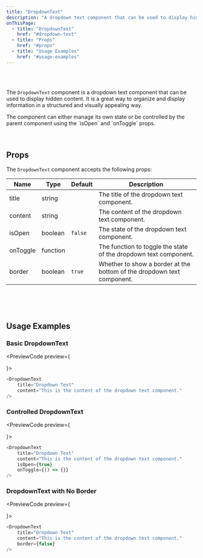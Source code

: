 ```yaml
---
title: "DropdownText"
description: "A dropdown text component that can be used to display hidden content"
onThisPage:
  - title: "DropdownText"
    href: "#dropdown-text"
  - title: "Props"
    href: "#props"
  - title: "Usage Examples"
    href: "#usage-examples"
---
```


<div id="dropdown-text" />

<Divider />

<br/>

<div className="flex justify-center">
    <DropdownText
        title="Dropdown Text"
        content="This is the content of the dropdown text component."
    />
</div>

<br />

The `DropdownText` component is a dropdown text component that can be used to display hidden content. It is a great way to organize and display information in a structured and visually appealing way.

<Tip>
    The component can either manage its own state or be controlled by the parent component using the `isOpen` and `onToggle` props.
</Tip>

<br/>
<br/>
<Divider />
<br/>

<div id="props" />

## Props

The `DropdownText` component accepts the following props:

| Name     | Type     | Default | Description                                                            |
|----------|----------|---------|------------------------------------------------------------------------|
| title    | string   |         | The title of the dropdown text component.                              |
| content  | string   |         | The content of the dropdown text component.                            |
| isOpen   | boolean  | `false` | The state of the dropdown text component.                              |
| onToggle | function |         | The function to toggle the state of the dropdown text component.       |
| border   | boolean  | `true`  | Whether to show a border at the bottom of the dropdown text component. |

<br/>
<br/>
<Divider />
<br/>

<div id="usage-examples" />

## Usage Examples

### Basic DropdownText
<PreviewCode preview={
    <div className="flex w-full px-2">
        <DropdownText
            title="Dropdown Text"
            content="This is the content of the dropdown text component."
        />
    </div>
}>
```javascript
<DropdownText
    title="Dropdown Text"
    content="This is the content of the dropdown text component."
/>
```
</PreviewCode>

### Controlled DropdownText
<PreviewCode preview={
    <div className="flex w-full px-2">
        <DropdownText
            title="Dropdown Text"
            content="This is the content of the dropdown text component."
            isOpen={true}
        />
    </div>
}>
```javascript
<DropdownText
    title="Dropdown Text"
    content="This is the content of the dropdown text component."
    isOpen={true}
    onToggle={() => {}}
/>
```
</PreviewCode>

### DropdownText with No Border
<PreviewCode preview={
    <div className="flex w-full px-2">
        <DropdownText
            title="Dropdown Text"
            content="This is the content of the dropdown text component."
            border={false}
        />
    </div>
}>
```javascript
<DropdownText
    title="Dropdown Text"
    content="This is the content of the dropdown text component."
    border={false}
/>
```
</PreviewCode>

<br />
<br />
<br />
